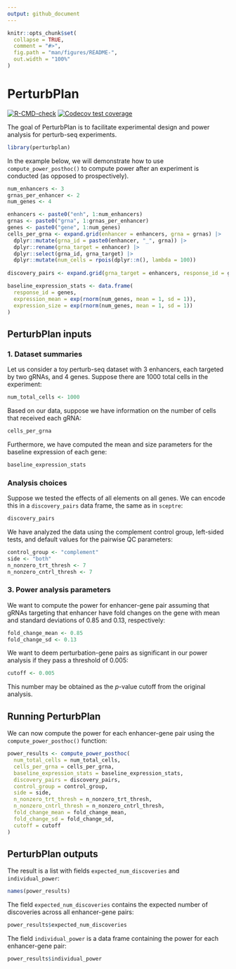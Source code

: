 ```yaml
---
output: github_document
---
```


<!-- README.md is generated from README.Rmd. Please edit that file -->

```r
knitr::opts_chunk$set(
  collapse = TRUE,
  comment = "#>",
  fig.path = "man/figures/README-",
  out.width = "100%"
)
```

# PerturbPlan

<!-- badges: start -->

[![R-CMD-check](https://img.shields.io/github/actions/workflow/status/Katsevich-Lab/perturbplan/R-CMD-check.yaml?branch=main&cacheSeconds=30)](https://github.com/Katsevich-Lab/perturbplan/actions?query=workflow%3AR-CMD-check+branch%3Amain)
[![Codecov test coverage](https://codecov.io/gh/Katsevich-Lab/perturbplan/branch/main/graph/badge.svg)](https://app.codecov.io/gh/Katsevich-Lab/perturbplan?branch=main)
<!-- badges: end -->

The goal of PerturbPlan is to facilitate experimental design and power analysis for perturb-seq experiments. 
```r
library(perturbplan)
```

In the example below, we will demonstrate how to use `compute_power_posthoc()` to compute power after an experiment is conducted (as opposed to prospectively).

```r
num_enhancers <- 3
grnas_per_enhancer <- 2
num_genes <- 4

enhancers <- paste0("enh", 1:num_enhancers)
grnas <- paste0("grna", 1:grnas_per_enhancer)
genes <- paste0("gene", 1:num_genes)
cells_per_grna <- expand.grid(enhancer = enhancers, grna = grnas) |>
  dplyr::mutate(grna_id = paste0(enhancer, "_", grna)) |>
  dplyr::rename(grna_target = enhancer) |> 
  dplyr::select(grna_id, grna_target) |>
  dplyr::mutate(num_cells = rpois(dplyr::n(), lambda = 100))
  
discovery_pairs <- expand.grid(grna_target = enhancers, response_id = genes)

baseline_expression_stats <- data.frame(
  response_id = genes,
  expression_mean = exp(rnorm(num_genes, mean = 1, sd = 1)),
  expression_size = exp(rnorm(num_genes, mean = 1, sd = 1))
)
```

## PerturbPlan inputs

### 1. Dataset summaries

Let us consider a toy perturb-seq dataset with 3 enhancers, each targeted by two gRNAs, and 4 genes. Suppose there are 1000 total cells in the experiment:
```r
num_total_cells <- 1000
```
Based on our data, suppose we have information on the number of cells that received each gRNA:
```r
cells_per_grna
```
Furthermore, we have computed the mean and size parameters for the baseline expression of each gene:
```r
baseline_expression_stats
```

### Analysis choices

Suppose we tested the effects of all elements on all genes. We can encode this in a `discovery_pairs` data frame, the same as in `sceptre`:
```r
discovery_pairs
```
We have analyzed the data using the complement control group, left-sided tests, and default values for the pairwise QC parameters:
```r
control_group <- "complement"
side <- "both"
n_nonzero_trt_thresh <- 7
n_nonzero_cntrl_thresh <- 7
```

### 3. Power analysis parameters

We want to compute the power for enhancer-gene pair assuming that gRNAs targeting that enhancer have fold changes on the gene with mean and standard deviations of 0.85 and 0.13, respectively:
```r
fold_change_mean <- 0.85
fold_change_sd <- 0.13
```
We want to deem perturbation-gene pairs as significant in our power analysis if they pass a threshold of 0.005:
```r
cutoff <- 0.005
```
This number may be obtained as the $p$-value cutoff from the original analysis. 

## Running PerturbPlan

We can now compute the power for each enhancer-gene pair using the `compute_power_posthoc()` function:
```r
power_results <- compute_power_posthoc(
  num_total_cells = num_total_cells,
  cells_per_grna = cells_per_grna,
  baseline_expression_stats = baseline_expression_stats,
  discovery_pairs = discovery_pairs,
  control_group = control_group,
  side = side,
  n_nonzero_trt_thresh = n_nonzero_trt_thresh,
  n_nonzero_cntrl_thresh = n_nonzero_cntrl_thresh,
  fold_change_mean = fold_change_mean,
  fold_change_sd = fold_change_sd,
  cutoff = cutoff
)
```

## PerturbPlan outputs

The result is a list with fields `expected_num_discoveries` and `individual_power`:
```r
names(power_results)
```
The field `expected_num_discoveries` contains the expected number of discoveries across all enhancer-gene pairs:
```r
power_results$expected_num_discoveries
```
The field `individual_power` is a data frame containing the power for each enhancer-gene pair:
```r
power_results$individual_power
```
